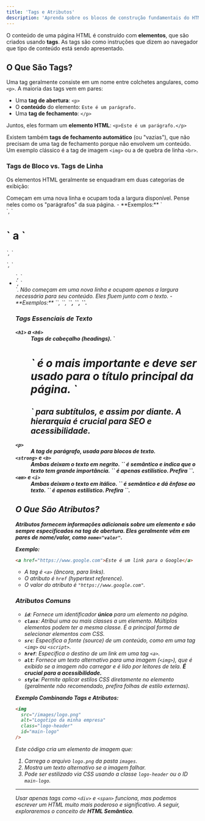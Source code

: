 ```yaml
---
title: 'Tags e Atributos'
description: 'Aprenda sobre os blocos de construção fundamentais do HTML: as tags que estruturam o conteúdo e os atributos que as configuram.'
---
```



O conteúdo de uma página HTML é construído com **elementos**, que são criados usando **tags**. As tags são como instruções que dizem ao navegador que tipo de conteúdo está sendo apresentado.

## O Que São Tags?

Uma tag geralmente consiste em um nome entre colchetes angulares, como `<p>`. A maioria das tags vem em pares:

-   Uma **tag de abertura**: `<p>`
-   O **conteúdo** do elemento: `Este é um parágrafo.`
-   Uma **tag de fechamento**: `</p>`

Juntos, eles formam um **elemento HTML**: `<p>Este é um parágrafo.</p>`

Existem também **tags de fechamento automático** (ou "vazias"), que não precisam de uma tag de fechamento porque não envolvem um conteúdo. Um exemplo clássico é a tag de imagem `<img>` ou a de quebra de linha `<br>`.

### Tags de Bloco vs. Tags de Linha

Os elementos HTML geralmente se enquadram em duas categorias de exibição:

<CardGrid>
	<Card title="📦 Elementos de Bloco (`block`)">
		Começam em uma nova linha e ocupam toda a largura disponível. Pense neles como os "parágrafos" da sua página.
        - **Exemplos:** `<div>`, `<h1>` a `<h6>`, `<p>`, `<ul>`, `<li>`, `<form>`.
	</Card>
	<Card title="Elementos de Linha (`inline`) 🧵">
		Não começam em uma nova linha e ocupam apenas a largura necessária para seu conteúdo. Eles fluem junto com o texto.
        - **Exemplos:** `<span>`, `<a>`, `<strong>`, `<em>`, `<img>`.
	</Card>
</CardGrid>

### Tags Essenciais de Texto

<dl>
  <dt><code>&lt;h1&gt;</code> a <code>&lt;h6&gt;</code></dt>
  <dd>
    Tags de cabeçalho (headings). `<h1>` é o mais importante e deve ser usado para o título principal da página. `<h2>` para subtítulos, e assim por diante. A hierarquia é crucial para SEO e acessibilidade.
  </dd>
  <dt><code>&lt;p&gt;</code></dt>
  <dd>
    A tag de parágrafo, usada para blocos de texto.
  </dd>
  <dt><code>&lt;strong&gt;</code> e <code>&lt;b&gt;</code></dt>
  <dd>
    Ambas deixam o texto em negrito. `<strong>` é semântico e indica que o texto tem grande importância. `<b>` é apenas estilístico. Prefira `<strong>`.
  </dd>
    <dt><code>&lt;em&gt;</code> e <code>&lt;i&gt;</code></dt>
  <dd>
    Ambas deixam o texto em itálico. `<em>` é semântico e dá ênfase ao texto. `<i>` é apenas estilístico. Prefira `<em>`.
  </dd>
</dl>

## O Que São Atributos?

**Atributos** fornecem informações adicionais sobre um elemento e são sempre especificados na tag de abertura. Eles geralmente vêm em pares de nome/valor, como `nome="valor"`.

**Exemplo:**
```html
<a href="https://www.google.com">Este é um link para o Google</a>
```
-   A tag é `<a>` (âncora, para links).
-   O atributo é `href` (hypertext reference).
-   O valor do atributo é `"https://www.google.com"`.

### Atributos Comuns

-   **`id`**: Fornece um identificador **único** para um elemento na página.
-   **`class`**: Atribui uma ou mais classes a um elemento. Múltiplos elementos podem ter a mesma classe. É a principal forma de selecionar elementos com CSS.
-   **`src`**: Especifica a fonte (source) de um conteúdo, como em uma tag `<img>` ou `<script>`.
-   **`href`**: Especifica o destino de um link em uma tag `<a>`.
-   **`alt`**: Fornece um texto alternativo para uma imagem (`<img>`), que é exibido se a imagem não carregar e é lido por leitores de tela. **É crucial para a acessibilidade.**
-   **`style`**: Permite aplicar estilos CSS diretamente no elemento (geralmente não recomendado, prefira folhas de estilo externas).

**Exemplo Combinando Tags e Atributos:**

```html
<img 
  src="/images/logo.png" 
  alt="Logotipo da minha empresa" 
  class="logo-header"
  id="main-logo"
/>
```
Este código cria um elemento de imagem que:
1. Carrega o arquivo `logo.png` da pasta `images`.
2. Mostra um texto alternativo se a imagem falhar.
3. Pode ser estilizado via CSS usando a classe `logo-header` ou o ID `main-logo`.

---

Usar apenas tags como `<div>` e `<span>` funciona, mas podemos escrever um HTML muito mais poderoso e significativo. A seguir, exploraremos o conceito de **HTML Semântico**.
